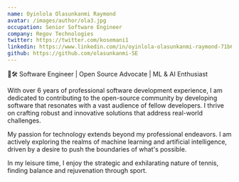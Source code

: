 ```yaml
---
name: Oyinlola Olasunkanmi Raymond
avatar: /images/author/ola3.jpg
occupation: Senior Software Engineer
company: Regov Technologies
twitter: https://twitter.com/kosemani1
linkedin: https://www.linkedin.com/in/oyinlola-olasunkanmi-raymond-71b6b8aa/
github: https://github.com/olasunkanmi-SE
---
```


🎾🛠️ Software Engineer | Open Source Advocate | ML & AI Enthusiast

With over 6 years of professional software development experience, I am dedicated to contributing to the open-source community by developing software that resonates with a vast audience of fellow developers. I thrive on crafting robust and innovative solutions that address real-world challenges.

My passion for technology extends beyond my professional endeavors. I am actively exploring the realms of machine learning and artificial intelligence, driven by a desire to push the boundaries of what's possible.

In my leisure time, I enjoy the strategic and exhilarating nature of tennis, finding balance and rejuvenation through sport.
